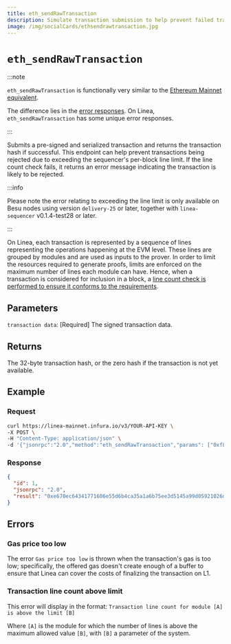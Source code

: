 ```yaml
---
title: eth_sendRawTransaction
description: Simulate transaction submission to help prevent failed transactions.
image: /img/socialCards/ethsendrawtransaction.jpg
---
```


# `eth_sendRawTransaction`

:::note

`eth_sendRawTransaction` is functionally very similar to the
[Ethereum Mainnet equivalent](https://docs.infura.io/api/networks/ethereum/json-rpc-methods/eth_sendrawtransaction).

The difference lies in the [error responses](#errors). On Linea,
`eth_sendRawTransaction` has some unique error responses.

:::

Submits a pre-signed and serialized transaction and returns the transaction hash
if successful. This endpoint can help prevent transactions being rejected due to
exceeding the sequencer's per-block line limit. If the line count check fails,
it returns an error message indicating the transaction is likely to be rejected.

:::info

Please note the error relating to exceeding the line limit is only available on
Besu nodes using version `delivery-25` or later, together with `linea-sequencer`
v0.1.4-test28 or later.

:::

On Linea, each transaction is represented by a sequence of lines representing
the operations happening at the EVM level. These lines are grouped by modules
and are used as inputs to the prover. In order to limit the resources required
to generate proofs, limits are enforced on the maximum number of lines each
module can have. Hence, when a transaction is considered for inclusion in a
block, a
[line count check is performed to ensure it conforms to the requirements](../../../architecture/stack/trace-expansion-proving/prover-limits.mdx).

## Parameters

`transaction data`: [Required] The signed transaction data.

## Returns

The 32-byte transaction hash, or the zero hash if the transaction is not yet
available.

## Example

### Request

```bash
curl https://linea-mainnet.infura.io/v3/YOUR-API-KEY \
-X POST \
-H "Content-Type: application/json" \
-d '{"jsonrpc":"2.0","method":"eth_sendRawTransaction","params": ["0xf869018203e882520894f17f52151ebef6c7334fad080c5704d77216b732881bc16d674ec80000801ba02da1c48b670996dcb1f447ef9ef00b33033c48a4fe938f420bec3e56bfd24071a062e0aa78a81bf0290afbc3a9d8e9a068e6d74caa66c5e0fa8a46deaae96b0833"],"id":1}'
```

### Response

```JSON
{
  "id": 1,
  "jsonrpc": "2.0",
  "result": "0xe670ec64341771606e55d6b4ca35a1a6b75ee3d5145a99d05921026d1527331"
}
```

## Errors

### Gas price too low

The error `Gas price too low` is thrown when the transaction's gas is too low;
specifically, the offered gas doesn't create enough of a buffer to ensure that
Linea can cover the costs of finalizing the transaction on L1.

### Transaction line count above limit

This error will display in the format:
`Transaction line count for module [A] is above the limit [B]`

Where `[A]` is the module for which the number of lines is above the maximum
allowed value `[B]`, with `[B]` a parameter of the system.
